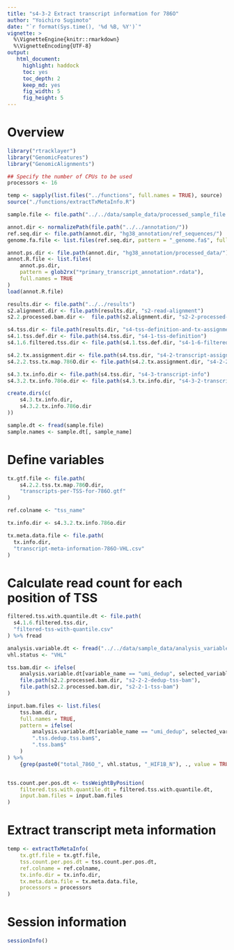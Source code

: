 ```yaml
---
title: "s4-3-2 Extract transcript information for 786O"
author: "Yoichiro Sugimoto"
date: "`r format(Sys.time(), '%d %B, %Y')`"
vignette: >
  %\VignetteEngine{knitr::rmarkdown}
  %\VignetteEncoding{UTF-8}
output:
   html_document:
     highlight: haddock
     toc: yes
     toc_depth: 2
     keep_md: yes
     fig_width: 5
     fig_height: 5
---
```



# Overview



```r

library("rtracklayer")
library("GenomicFeatures")
library("GenomicAlignments")

## Specify the number of CPUs to be used
processors <- 16

temp <- sapply(list.files("../functions", full.names = TRUE), source)
source("./functions/extractTxMetaInfo.R")

sample.file <- file.path("../../data/sample_data/processed_sample_file.csv")

annot.dir <- normalizePath(file.path("../../annotation/"))
ref.seq.dir <- file.path(annot.dir, "hg38_annotation/ref_sequences/")
genome.fa.file <- list.files(ref.seq.dir, pattern = "_genome.fa$", full.names = TRUE)

annot.ps.dir <- file.path(annot.dir, "hg38_annotation/processed_data/")
annot.R.file <- list.files(
    annot.ps.dir,
    pattern = glob2rx("*primary_transcript_annotation*.rdata"),
    full.names = TRUE
)
load(annot.R.file)

results.dir <- file.path("../../results")
s2.alignment.dir <- file.path(results.dir, "s2-read-alignment")
s2.2.processed.bam.dir <-  file.path(s2.alignment.dir, "s2-2-processed-data")

s4.tss.dir <- file.path(results.dir, "s4-tss-definition-and-tx-assignment")
s4.1.tss.def.dir <- file.path(s4.tss.dir, "s4-1-tss-definition")
s4.1.6.filtered.tss.dir <- file.path(s4.1.tss.def.dir, "s4-1-6-filtered-tss")

s4.2.tx.assignment.dir <- file.path(s4.tss.dir, "s4-2-transcript-assignment")
s4.2.2.tss.tx.map.786O.dir <- file.path(s4.2.tx.assignment.dir, "s4-2-2-tss-transcript-mapping-786O")

s4.3.tx.info.dir <- file.path(s4.tss.dir, "s4-3-transcript-info")
s4.3.2.tx.info.786o.dir <- file.path(s4.3.tx.info.dir, "s4-3-2-transcript-info-for-786O")

create.dirs(c(
    s4.3.tx.info.dir,
    s4.3.2.tx.info.786o.dir
))

sample.dt <- fread(sample.file)
sample.names <- sample.dt[, sample_name]

```


# Define variables

```r

tx.gtf.file <- file.path(
    s4.2.2.tss.tx.map.786O.dir,
    "transcripts-per-TSS-for-786O.gtf"
)

ref.colname <- "tss_name"

tx.info.dir <- s4.3.2.tx.info.786o.dir

tx.meta.data.file <- file.path(
  tx.info.dir,
  "transcript-meta-information-786O-VHL.csv"
)


```


# Calculate read count for each position of TSS

```r

filtered.tss.with.quantile.dt <- file.path(
  s4.1.6.filtered.tss.dir,
  "filtered-tss-with-quantile.csv"
) %>% fread

analysis.variable.dt <- fread("../../data/sample_data/analysis_variables.csv")
vhl.status <- "VHL"

tss.bam.dir <- ifelse(
    analysis.variable.dt[variable_name == "umi_dedup", selected_variable] == "dedup",
    file.path(s2.2.processed.bam.dir, "s2-2-2-dedup-tss-bam"),
    file.path(s2.2.processed.bam.dir, "s2-2-1-tss-bam")
)

input.bam.files <- list.files(
    tss.bam.dir,
    full.names = TRUE,
    pattern = ifelse(
        analysis.variable.dt[variable_name == "umi_dedup", selected_variable] == "dedup",
        ".tss.dedup.tss.bam$",
        ".tss.bam$"
    )
) %>%
    {grep(paste0("total_786O_", vhl.status, "_HIF1B_N"), ., value = TRUE)}


tss.count.per.pos.dt <- tssWeightByPosition(
    filtered.tss.with.quantile.dt = filtered.tss.with.quantile.dt,
    input.bam.files = input.bam.files
)


```

# Extract transcript meta information

```r

temp <- extractTxMetaInfo(
    tx.gtf.file = tx.gtf.file,
    tss.count.per.pos.dt = tss.count.per.pos.dt,
    ref.colname = ref.colname,
    tx.info.dir = tx.info.dir,
    tx.meta.data.file = tx.meta.data.file,
    processors = processors
)

```



# Session information


```r

sessionInfo()

```
